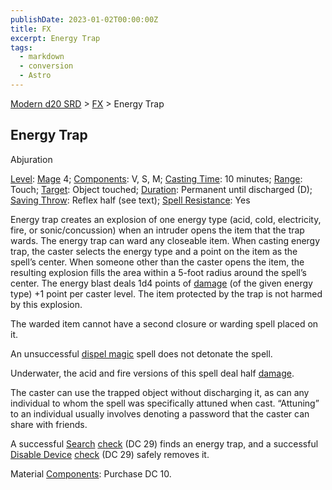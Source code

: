 ```yaml
---
publishDate: 2023-01-02T00:00:00Z
title: FX
excerpt: Energy Trap
tags:
  - markdown
  - conversion
  - Astro
---
```


[Modern d20 SRD](/#modernD20) > [FX](modern-d20-srd-fx-index) > Energy Trap

## Energy Trap

Abjuration

[Level](modern-d20-srd-fx-level): [Mage](modern-d20-srd-classes-advanced-mage) 4; [Components](modern-d20-srd-fx-components): V, S, M; [Casting Time](modern-d20-srd-fx-casting-time): 10 minutes; [Range](modern-d20-srd-fx-range): Touch; [Target](modern-d20-srd-fx-target): Object touched; [Duration](modern-d20-srd-fx-duration): Permanent until discharged (D); [Saving Throw](modern-d20-srd-basics-saving-throws): Reflex half (see text); [Spell Resistance](modern-d20-srd-special-abilities-spell-resistance): Yes

Energy trap creates an explosion of one energy type (acid, cold, electricity, fire, or sonic/concussion) when an intruder opens the item that the trap wards. The energy trap can ward any closeable item. When casting energy trap, the caster selects the energy type and a point on the item as the spell’s center. When someone other than the caster opens the item, the resulting explosion fills the area within a 5-foot radius around the spell’s center. The energy blast deals 1d4 points of [damage](modern-d20-srd-combat-damage) (of the given energy type) +1 point per caster level. The item protected by the trap is not harmed by this explosion.

The warded item cannot have a second closure or warding spell placed on it.

An unsuccessful [dispel magic](modern-d20-srd-fx-dispel-magic) spell does not detonate the spell.

Underwater, the acid and fire versions of this spell deal half [damage](modern-d20-srd-combat-damage).

The caster can use the trapped object without discharging it, as can any individual to whom the spell was specifically attuned when cast. “Attuning” to an individual usually involves denoting a password that the caster can share with friends.

A successful [Search](modern-d20-srd-skills-search) [check](modern-d20-srd-skills-skill-basics-php#skill-check-index) (DC 29) finds an energy trap, and a successful [Disable Device](modern-d20-srd-skills-disable-device) [check](modern-d20-srd-skills-skill-basics-php#skill-check-index) (DC 29) safely removes it.

Material [Components](modern-d20-srd-fx-components): Purchase DC 10.
